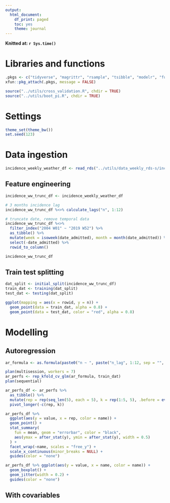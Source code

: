 ```yaml
---
output: 
  html_document:
    df_print: paged
    toc: yes
    theme: journal
---
```


**Knitted at: `r Sys.time()`**

# Libraries and functions
```r
.pkgs <- c("tidyverse", "magrittr", "rsample", "tsibble", "modelr", "furrr", "distributional", "scoringRules")
xfun::pkg_attach(.pkgs, message = FALSE)

source("../utils/cross_validation.R", chdir = TRUE)
source("../utils/boot_pi.R", chdir = TRUE)
```

# Settings
```r
theme_set(theme_bw())
set.seed(123)
```

# Data ingestion
```r
incidence_weekly_weather_df <- read_rds("../utils/data_weekly_rds-s/incidence_weekly_weather_df.rds")
```

## Feature engineering

```r
incidence_ww_trunc_df <- incidence_weekly_weather_df

# 3 months incidence lag
incidence_ww_trunc_df %<>% calculate_lags("n", 1:12)

# truncate date, remove temporal data
incidence_ww_trunc_df %<>%
  filter_index("2004 W01" ~ "2019 W52") %>%
  as_tibble() %>%
  mutate(week = isoweek(date_admitted), month = month(date_admitted)) %>%
  select(-date_admitted) %>%
  rowid_to_column()
```

```r
incidence_ww_trunc_df
```

## Train test splitting

```r
dat_split <- initial_split(incidence_ww_trunc_df)
train_dat <- training(dat_split)
test_dat <- testing(dat_split)

ggplot(mapping = aes(x = rowid, y = n)) +
  geom_point(data = train_dat, alpha = 0.8) +
  geom_point(data = test_dat, color = "red", alpha = 0.8)
```


# Modelling

## Autoregression
```r
ar_formula <- as.formula(paste0("n ~ ", paste("n_lag", 1:12, sep = "", collapse = " + ")))

plan(multisession, workers = 7)
ar_perfs <- rep_kfold_cv_glm(ar_formula, train_dat)
plan(sequential)
```

```r
ar_perfs_df <- ar_perfs %>%
  as_tibble() %>%
  mutate(rep = rep(seq_len(5), each = 5), k = rep(1:5, 5), .before = everything()) %>%
  pivot_longer(-c(rep, k))
```


```r
ar_perfs_df %>%
  ggplot(aes(y = value, x = rep, color = name)) +
  geom_point() +
  stat_summary(
    fun = mean, geom = "errorbar", color = "black",
    aes(ymax = after_stat(y), ymin = after_stat(y), width = 0.5)
  ) +
  facet_wrap(~name, scales = "free_y") +
  scale_x_continuous(minor_breaks = NULL) +
  guides(color = "none")
```

```r
ar_perfs_df %>% ggplot(aes(y = value, x = name, color = name)) +
  geom_boxplot() +
  geom_jitter(width = 0.2) +
  guides(color = "none")
```

## With covariables

```r
```
